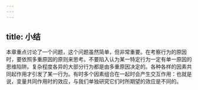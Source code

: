 ```yaml
---
---
---
```

title: 小结
---




本章重点讨论了一个问题，这个问题虽然简单，但非常重要。在考察行为的原因时，要依照多重原因的原则来思考。不要陷入认为某一特定行为一定有单一原因的思维陷阱。复杂程度各异的大部分行为都是由多重原因决定的。各种各样的因素共同起作用才引发了某一行为。有时多个因素组合在一起时会产生交互作用：也就是说，变量共同作用时的效应，与我们单独研究它们时所期望的效应是不同的。